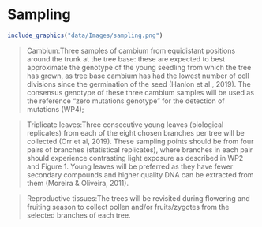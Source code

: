# Sampling

```r
include_graphics("data/Images/sampling.png")
```

> Cambium:Three  samples  of  cambium  from  equidistant  positions  around  the  trunk  at  the  tree base: these are expected to best approximate the genotype of the young seedling from which the tree has grown, as tree base cambium has had the lowest number of cell divisions since the germination of the seed (Hanlon et al., 2019). The consensus genotype of these three cambium samples will be used as the reference “zero mutations genotype” for the detection of mutations (WP4); 

> Triplicate  leaves:Three  consecutive  young  leaves  (biological  replicates)  from  each  of  the  eight chosen branches per tree will be collected (Orr et al, 2019). These sampling points should be from four pairs of branches (statistical replicates), where branches in each pair should experience contrasting light exposure as described in WP2 and Figure 1. Young leaves will be preferred as they have fewer secondary compounds and higher quality DNA can be extracted from them (Moreira & Oliveira, 2011).

> Reproductive tissues:The trees will be revisited during flowering and fruiting season to collect pollen and/or fruits/zygotes from the selected branches of each tree.